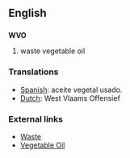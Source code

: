 ==English==

==={{initialism}}===
'''WVO'''

# waste vegetable oil

===Translations===
*[[Spanish]]: aceite vegetal usado.
*[[Dutch]]:  West Vlaams Offensief

===External links===
* [[w:Waste|Waste]]
* [[w:Vegetable oil|Vegetable Oil]]
